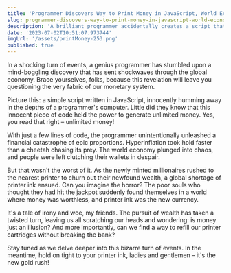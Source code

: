 ```yaml
---
title: 'Programmer Discovers Way to Print Money in JavaScript, World Economy Plunges into Chaos'
slug: programmer-discovers-way-to-print-money-in-javascript-world-economy-plunges-into-chaos
description: 'A brilliant programmer accidentally creates a script that generates unlimited money, leading to hyperinflation, economic collapse, and a global shortage of printer ink.'
date: '2023-07-02T10:51:07.973744'
imgUrl: '/assets/printMoney-253.png'
published: true
---
```

In a shocking turn of events, a genius programmer has stumbled upon a mind-boggling discovery that has sent shockwaves through the global economy. Brace yourselves, folks, because this revelation will leave you questioning the very fabric of our monetary system.

Picture this: a simple script written in JavaScript, innocently humming away in the depths of a programmer's computer. Little did they know that this innocent piece of code held the power to generate unlimited money. Yes, you read that right – unlimited money!

With just a few lines of code, the programmer unintentionally unleashed a financial catastrophe of epic proportions. Hyperinflation took hold faster than a cheetah chasing its prey. The world economy plunged into chaos, and people were left clutching their wallets in despair.

But that wasn't the worst of it. As the newly minted millionaires rushed to the nearest printer to churn out their newfound wealth, a global shortage of printer ink ensued. Can you imagine the horror? The poor souls who thought they had hit the jackpot suddenly found themselves in a world where money was worthless, and printer ink was the new currency.

It's a tale of irony and woe, my friends. The pursuit of wealth has taken a twisted turn, leaving us all scratching our heads and wondering: is money just an illusion? And more importantly, can we find a way to refill our printer cartridges without breaking the bank?

Stay tuned as we delve deeper into this bizarre turn of events. In the meantime, hold on tight to your printer ink, ladies and gentlemen – it's the new gold rush!
